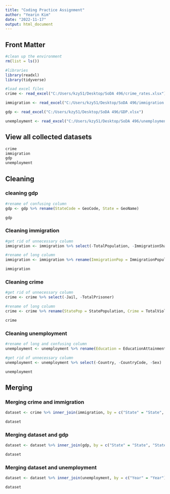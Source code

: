 ```yaml
---
title: "Coding Practice Assignment"
author: "Yearin Kim"
date: "2022-11-17"
output: html_document
---
```


## Front Matter

```r
#clean up the environment
rm(list = ls())

#libraries
library(readxl)
library(tidyverse)

#load excel files
crime <- read_excel("C:/Users/kzy51/Desktop/SoDA 496/crime_rates.xlsx")

immigration <- read_excel("C:/Users/kzy51/Desktop/SoDA 496/immigration.xlsx")

gdp <- read_excel("C:/Users/kzy51/Desktop/SoDA 496/GDP.xlsx")

unemployment <- read_excel("C:/Users/kzy51/Desktop/SoDA 496/unemployment.xlsx")
```

## View all collected datasets
```r
crime 
immigration
gdp
unemployment
```

## Cleaning 

### cleaning gdp 

```r
#rename of confusing column
gdp <- gdp %>% rename(StateCode = GeoCode, State = GeoName)

gdp
```

### Cleaning immigration 

```r
#get rid of unnecessary column
immigration <- immigration %>% select(-TotalPopulation, -ImmigrationShareofTotalStatePopulation)

#rename of long column
immigration <- immigration %>% rename(ImmigrationPop = ImmigrationPopulation)

immigration
```

### Cleaning crime 

```r
#get rid of unnecessary column
crime <- crime %>% select(-Jail, -TotalPrisoner)

#rename of long column
crime <- crime %>% rename(StatePop = StatePopulation, Crime = TotalViolentCrime, Rape = TotalRape, Murder = TotalMurder, Robbery = TotalRobbery, Assult = TotalAssult)

crime
```

### Cleaning unemployment

```r
#rename of long and confusing column
unemployment <- unemployment %>% rename(Education = EducationAttainment, Unemployment = TotalUnemployment, Native = NationalUnemployment, Foreign = ForeignUnemployment)

#get rid of unnecessary column
unemployment <- unemployment %>% select(-Country, -CountryCode, -Sex)

unemployment
```

## Merging 

### Merging crime and immigration 

```r
dataset <- crime %>% inner_join(immigration, by = c("State" = "State", "StateCode" = "StateCode", "Year" = "Year"))

dataset
```

### Merging dataset and gdp 

```r
dataset <- dataset %>% inner_join(gdp, by = c("State" = "State", "StateCode" = "StateCode", "Year" = "Year"))

dataset
```

### Merging dataset and unemployment

```r
dataset <- dataset %>% inner_join(unemployment, by = c("Year" = "Year"))

dataset
```